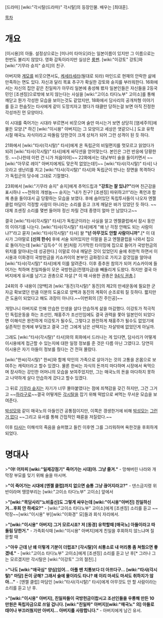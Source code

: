 [드라마] [wiki:"각시탈(드라마)" 각시탈]의 등장인물. 배우는 [최대훈].

[[목차]]
= 개요 =
[이시용]의 아들. 설정상으로는 [미나미 타마오]라는 일본이름이 있지만 그 이름으로는 한번도 불리지 않았다. 영화 감독이라지만 실상은 [[룸펜]]. [wiki:"이강토" 강토]와 [wiki:"기무라 슌지" 슌지]의 친구. 

아버지와 [[계모]]를 비웃으면서도, [[케세라세라]](될대로 되라) 마인드로 현재의 안락한 삶에 만족하는 면도 있다. 자신과 달리 목표 추구가 확실한 강토와 슌지를 부러워한다. 16화에서는 자신의 집안 같은 친일파가 아무리 일본에 충성해 봤자 일본인들은 자신들을 2등국민인 [조센징]으로밖에 보지 않는다는 사실을 [wiki:"고이소 타다노부" 고이소]를 통해 깨닫고 뭔가 각성한 모습을 보이는것도 같았지만, 18화에서 담사리의 공개처형 이야기를 듣고 한숨짓는 타샤에게 같이 도망치자고 했다가 태클만 당하는걸 보면 아직 진정한 각성까진 먼 모양이다.

이 시대를 죽어가는 시대라 부르면서 비웃으며 술만 마시는거 보면 상당히 [염세주의]에 물든 모양.[* 하긴 [wiki:"이시용" 아버지]는 그 모양이고 세상은 엿같으니.] 도쿄 유학시절 매국노 자식이라고 따돌림 당한것이 크게 상처가 되어 그런 성격이 된 듯 하다.

21화에서 [wiki:"타샤(각시탈)" 타샤]에게 온 독립군의 비밀편지를 멋모르고 읽었다가 되려 [wiki:"타샤(각시탈)" 타샤]에게 싸닥션을 얻어맞는다. 본인은 그런 반응에 당황한듯. ~~[나한테 이런 건 니가 처음이야]~~ 22화에서는 대낮부터 술을 들이키면서 ~~[wiki:"아무로 레이" 아버지에게도 맞은적 없었는데!]~~ [wiki:"타샤(각시탈)" 타샤] 나오라고 생난리를 치고 [wiki:"타샤(각시탈)" 타샤]와 독립군이 만나는 장면을 목격하다가 독립군의 당수에 그대로 기절했다.

23회에서 [wiki:"기무라 슌지" 슌지]에게 추억드립과 '''"강토는 잘 있냐?"'''라며 친근감을 표시하나 ~~천하의 개쌍놈~~ 슌지는 "내가 친구? [조센징] 따위하고!!"라는 폭언과 함께 총을 들이대서 급 당황하는 모습을 보였다. 후에 숨어있던 독립투사들이 나오자 엔젤클럽 마담이 걱정할 사람이 아니라는 소리를 듣고 크게 깨달은 바가 있었던 듯 하다. ~~대체 조센징 소리를 몇번 들어야 정신 차릴 건데 종영이 얼마 안 남았다고~~

결국 [wiki:"타샤(각시탈)" 타샤]가 독립군이라는 사실을 알고 엔젤클럽에서 잠시 동안의 이야기를 나눈다. [wiki:"타샤(각시탈)" 타샤]에게 "왜 난 걱정 안해도 되는 사람이냐?"라고 묻자 [wiki:"타샤(각시탈)" 타샤] 왈 '''"넌 아무것도 안할 사람이니까"'''.[* 이 대사가 그야말로 '''[신의 한수]''' 후에 서술 되어있지만 이말을 듣고 엔젤클럽을 나와서 집으로 돌아가는데 [wiki:"김득수" 이 분]처럼 기가막힌 타이밍에 집으로 들어가 국방헌금의 위치를 알아내는데 성공한다.] 이말로 이내 깨달은 것이 있었던지 술에 취한척 하면서 이시용과 이화경이 국방헌금을 키쇼카이의 본부인 금화정으로 가지고 갈것임을 알아내 [wiki:"타샤(각시탈)" 타샤]에게 이를 알려준다. 이후 중추원 참의가 되어 키쇼카이에 들어가는 척하며 친일파들이 모은 국방헌금(전쟁자금)을 빼돌리게 도왔다. 하지만 결국 아버지에게 유서를 남기고 권총으로 자살.[* 이 때 사용한 권총은 [[94식 권총]].]

24회의 주 내용이 [양백]과 [wiki:"동진(각시탈)" 동진]의 제2의 만세운동에 필요한 군자금 확보였던 만큼 이분의 도움으로 양백과 동진의 계획이 순조로워 질 듯하다. 짧지만 큰 도움이 되었다고 해도 과장이 아니다.~~이번회의 [진 주인공]~~

개망나니 아버지로 인해 안습한 인생을 살다 안습하게 삶을 마감했다. 이강토가 적극적인 독립운동을 하는 조선인, 채홍주가 조선인임에도 결국 권력을 쫓아 일본인이 되었다면 이해석은 완전하게 이강토가 될수도, 그렇다고 완전하게 채홍주가 될수도 없었기에 실존적인 한계에 부딪쳤고 결국 그런 그에게 남은 선택지는 자살밖에 없었던게 아닐까.

그래도 [wiki:"타샤(각시탈)" 타샤]와의 회화에서 드러나는 게 있다면, 담사리가 어떻게 이시용에게 접근할 수 있는지에 대한 일정 정보를 준 것은 다름 아닌 그였다고. 당연히 이시용은 자기 아들이 정보를 줬다는 건 전혀 몰랐다.

[wiki:"한씨(각시탈)" 한씨]와 함께 악인의 가족으로 살아가는 것의 고통을 온몸으로 보여주는 캐릭터라고 할수 있겠다. 물론 한씨는 자식의 돈까지 마다하며 시장에서 욕먹으며 장사하는 강인한 어머니의 모습을 보여주었지만, 그는 매국노의 돈을 마다하지 못하고 나약하게 살다 안습하게 갔다고 할수 있겠다.

그 뒤로 [[기무라 슌지]]는 자기가 너무 몰아붙였다는 점에 죄책감을 갖긴 하지만, 그건 그거고 ~~[[하라구로]]~~결국 어떻게든 [[각시탈]]을 잡기 위해 떡밥으로 써먹는 무서운 모습을 보여준다.

[[박성모]]와 같이 매국노의 아들인건 공통점이지만, 이쪽은 갱생한거에 비해 [[박성모]]는 [[그런거 없다]] ~~그리고 유서를 통해 간접적인 패륜을 저질렀다.~~

이후 [[타샤(각시탈)|타샤]]는 이해석의 죽음을 슬퍼했고 들킨 이후엔 그를 그리워하며 욕한것을 후회하게 되었다.
= 명대사 =
>'''"야! 어차피 [wiki:"일제강점기" 죽어가는 시대]야. 그냥 즐겨."''' - 망해버린 나라와 개막장 부모를 잊기 위해 술을 마시며.

>'''"이 죽어가는 시대에 [엔젤 클럽]까지 없으면 숨통 그냥 끊어지라고?"''' - 댄스금지령 위반이라며 땡깡부리는 [wiki:"고이소 타다노부" 고이소] 앞에서

>'''"[wiki:"목담사리"노비출신]도 그렇게 싸우는데 [wiki:"이시용"아버진] 친일하신 거...후회 안 하세요?"''' - [wiki:"고이소 타다노부" 고이소]에게 [조센징] 소리를 듣고 ~~막장~~[wiki:"이시용" 부][wiki:"이화경" 모]들과 회식 자리에서.

>'''"[wiki:"이시용" 아버지] 그거 모르시죠? 저 [동경] 유학할때 [매국노] 아들이라고 따돌림 당한거."''' - 가족회식때 [wiki:"이시용" 아버지]에게 친일을 후회하지 않느냐며 질문할 때

>'''"아우 근데 난 왜 이렇게 기분이 더럽죠? [각시탈]이 쇠퉁소로 내 머리통 좀 쳐줬으면 좋겠네."''' - [wiki:"고이소 타다노부" 고이소]에게 [조센징] 소리를 듣고 난 후[* 그러나 그는 모르겠지만 각시탈은 [wiki:"이강토" 그의 절친].]

>'''"나도 [wiki:"애국심" 양심]있어... 아플 땐 치통보다 더 아프다구... [wiki:"타샤(각시탈)" 마담] 돈이 궁해? 그래서 술에 물이라도 타나? 왜 이리 마셔도 마셔도 취하지가 않아..."''' - [엔젤 클럽] 마담인 [wiki:"타샤(각시탈)" 타샤]에게 아무것도 안 할 사람이라는 소리를 듣고 난 후.

>'''"[wiki:"이시용" 아버지], 친일파들이 국방헌금이랍시고 조선인들을 우롱해 만든 10만원은 독립자금으로 쓰일 겁니다. [wiki:"친일파" 아버지][wiki:"매국노" 의] 아들로 태어나 부끄러웠지만 아버지... 아버지를 사랑합니다."''' - 아버지에게 남긴 유서.
